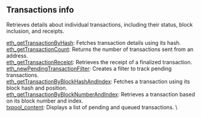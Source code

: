 
<Meta
  title="Transactions info| dRPC"
/>

## Transactions info

Retrieves details about individual transactions, including their status, block inclusion, and receipts.

[eth_getTransactionByHash](/soneium-api/transactionsinfo/eth_getTransactionByHash): Fetches transaction details using its hash. \
[eth_getTransactionCount](/soneium-api/transactionsinfo/eth_getTransactionCount): Returns the number of transactions sent from an address. \
[eth_getTransactionReceipt](/soneium-api/transactionsinfo/eth_getTransactionReceipt): Retrieves the receipt of a finalized transaction. \
[eth_newPendingTransactionFilter](/soneium-api/transactionsinfo/eth_newPendingTransactionFilter): Creates a filter to track pending transactions. \
[eth_getTransactionByBlockHashAndIndex](/soneium-api/transactionsinfo/eth_getTransactionByBlockHashAndIndex): Fetches a transaction using its block hash and position. \
[eth_getTransactionByBlockNumberAndIndex](/soneium-api/transactionsinfo/eth_getTransactionByBlockNumberAndIndex): Retrieves a transaction based on its block number and index. \
[txpool_content](/soneium-api/transactionsinfo/txpool_content): Displays a list of pending and queued transactions. \


<Space h={16} />
<GetStarted />